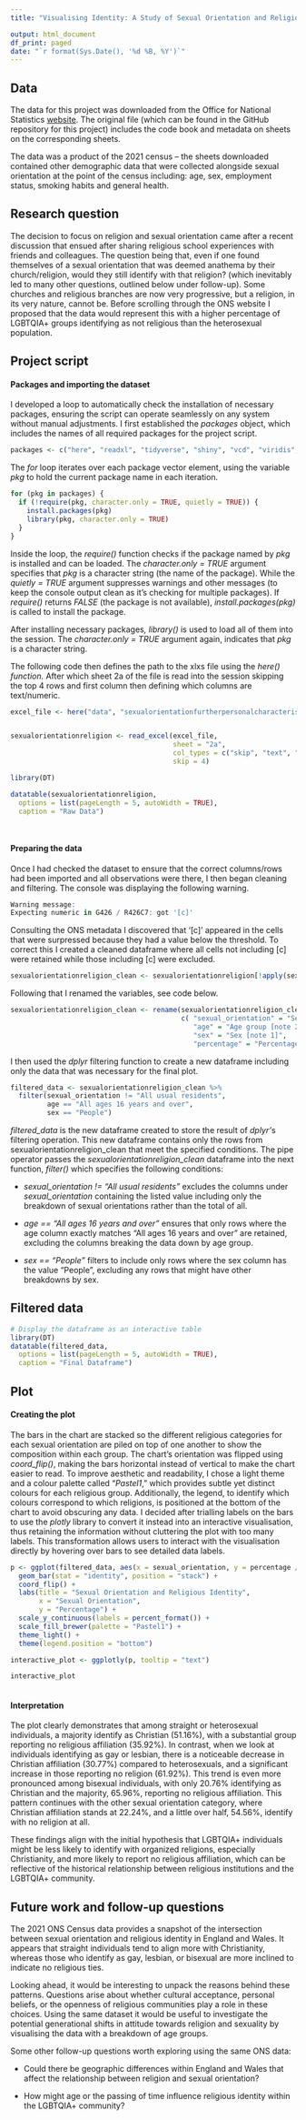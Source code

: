 ```yaml
---
title: "Visualising Identity: A Study of Sexual Orientation and Religion Across England and Wales"

output: html_document
df_print: paged
date: "`r format(Sys.Date(), '%d %B, %Y')`"
---
```


## Data

The data for this project was downloaded from the Office for National Statistics [website](https://www.ons.gov.uk/peoplepopulationandcommunity/culturalidentity/sexuality/datasets/sexualorientationfurtherpersonalcharacteristicsenglandandwalescensus2021). The original file (which can be found in the GitHub repository for this project) includes the code book and metadata on sheets on the corresponding sheets.

The data was a product of the 2021 census – the sheets downloaded contained other demographic data that were collected alongside sexual orientation at the point of the census including: age, sex, employment status, smoking habits and general health.

## Research question

The decision to focus on religion and sexual orientation came after a recent discussion that ensued after sharing religious school experiences with friends and colleagues. The question being that, even if one found themselves of a sexual orientation that was deemed anathema by their church/religion, would they still identify with that religion? (which inevitably led to many other questions, outlined below under follow-up). Some churches and religious branches are now very progressive, but a religion, in its very nature, cannot be. Before scrolling through the ONS website I proposed that the data would represent this with a higher percentage of LGBTQIA+ groups identifying as not religious than the heterosexual population.

## Project script

#### Packages and importing the dataset

I developed a loop to automatically check the installation of necessary packages, ensuring the script can operate seamlessly on any system without manual adjustments. I first established the *packages* object, which includes the names of all required packages for the project script.

```r
packages <- c("here", "readxl", "tidyverse", "shiny", "vcd", "viridis", "scales", "plotly")
```

The *for* loop iterates over each package vector element, using the variable *pkg* to hold the current package name in each iteration.

```r
for (pkg in packages) {
  if (!require(pkg, character.only = TRUE, quietly = TRUE)) {
    install.packages(pkg)
    library(pkg, character.only = TRUE)
  }
}
```

Inside the loop, the *require()* function checks if the package named by *pkg* is installed and can be loaded. The *character.only = TRUE* argument specifies that *pkg* is a character string (the name of the package). While the *quietly = TRUE* argument suppresses warnings and other messages (to keep the console output clean as it's checking for multiple packages). If *require()* returns *FALSE* (the package is not available), *install.packages(pkg)* is called to install the package.

After installing necessary packages*, library()* is used to load all of them into the session. The *character.only = TRUE* argument again, indicates that *pkg* is a character string.

The following code then defines the path to the xlxs file using the *here() function.* After which sheet 2a of the file is read into the session skipping the top 4 rows and first column then defining which columns are text/numeric.

```r
excel_file <- here("data", "sexualorientationfurtherpersonalcharacteristicsenglandandwalescensus2021.xlsx")


sexualorientationreligion <- read_excel(excel_file, 
                                        sheet = "2a", 
                                        col_types = c("skip", "text", "text", "text", "text", "text", "numeric"), 
                                        skip = 4)
```

```r
library(DT)

datatable(sexualorientationreligion,
  options = list(pageLength = 5, autoWidth = TRUE),
  caption = "Raw Data")

    
```

#### Preparing the data

Once I had checked the dataset to ensure that the correct columns/rows had been imported and all observations were there, I then began cleaning and filtering. The console was displaying the following warning.

``` r
Warning message:
Expecting numeric in G426 / R426C7: got '[c]'
```

Consulting the ONS metadata I discovered that '[c]' appeared in the cells that were surpressed because they had a value below the threshold. To correct this I created a cleaned dataframe where all cells not including [c] were retained while those including [c] were excluded.

```r
sexualorientationreligion_clean <- sexualorientationreligion[!apply(sexualorientationreligion, 1, function(x) any(grepl("\\[c\\]", x))), ]

```

Following that I renamed the variables, see code below.

```r
sexualorientationreligion_clean <- rename(sexualorientationreligion_clean,    
                                          c( "sexual_orientation" = "Sexual orientation", 
                                             "age" = "Age group [note 2]" , 
                                             "sex" = "Sex [note 1]", 
                                             "percentage" = "Percentage estimate of group \r\n[note 3] [note 4]"))

```

I then used the *dplyr* filtering function to create a new dataframe including only the data that was necessary for the final plot.

```r
filtered_data <- sexualorientationreligion_clean %>%
  filter(sexual_orientation != "All usual residents", 
         age == "All ages 16 years and over", 
         sex == "People")  
```

*filtered_data* is the new dataframe created to store the result of *dplyr'*s filtering operation. This new dataframe contains only the rows from sexualorientationreligion_clean that meet the specified conditions. The pipe operator passes the *sexualorientationreligion_clean* dataframe into the next function, *filter()* which specifies the following conditions:

-   *sexual_orientation != "All usual residents"* excludes the columns under *sexual_orientation* containing the listed value including only the breakdown of sexual orientations rather than the total of all.

-   *age == "All ages 16 years and over"* ensures that only rows where the age column exactly matches "All ages 16 years and over" are retained, excluding the columns breaking the data down by age group.

-   *sex == "People"* filters to include only rows where the sex column has the value "People", excluding any rows that might have other breakdowns by sex.

## Filtered data

```r
# Display the dataframe as an interactive table
library(DT)
datatable(filtered_data,
  options = list(pageLength = 5, autoWidth = TRUE),
  caption = "Final Dataframe")


```

## Plot

#### Creating the plot

The bars in the chart are stacked so the different religious categories for each sexual orientation are piled on top of one another to show the composition within each group. The chart's orientation was flipped using *coord_flip()*, making the bars horizontal instead of vertical to make the chart easier to read. To improve aesthetic and readability, I chose a light theme and a colour palette called "*Pastel1*," which provides subtle yet distinct colours for each religious group. Additionally, the legend, to identify which colours correspond to which religions, is positioned at the bottom of the chart to avoid obscuring any data. I decided after trialling labels on the bars to use the *plotly* library to convert it instead into an interactive visualisation, thus retaining the information without cluttering the plot with too many labels. This transformation allows users to interact with the visualisation directly by hovering over bars to see detailed data labels.

```r

p <- ggplot(filtered_data, aes(x = sexual_orientation, y = percentage / 100, fill = Religion, text = paste("Percentage:", scales::percent(percentage / 100)))) +
  geom_bar(stat = "identity", position = "stack") +
  coord_flip() +
  labs(title = "Sexual Orientation and Religious Identity",
       x = "Sexual Orientation",
       y = "Percentage") +
  scale_y_continuous(labels = percent_format()) +
  scale_fill_brewer(palette = "Pastel1") +
  theme_light() +
  theme(legend.position = "bottom")

interactive_plot <- ggplotly(p, tooltip = "text")  

interactive_plot
  
```

#### Interpretation

The plot clearly demonstrates that among straight or heterosexual individuals, a majority identify as Christian (51.16%), with a substantial group reporting no religious affiliation (35.92%). In contrast, when we look at individuals identifying as gay or lesbian, there is a noticeable decrease in Christian affiliation (30.77%) compared to heterosexuals, and a significant increase in those reporting no religion (61.92%). This trend is even more pronounced among bisexual individuals, with only 20.76% identifying as Christian and the majority, 65.96%, reporting no religious affiliation. This pattern continues with the other sexual orientation category, where Christian affiliation stands at 22.24%, and a little over half, 54.56%, identify with no religion at all.

These findings align with the initial hypothesis that LGBTQIA+ individuals might be less likely to identify with organized religions, especially Christianity, and more likely to report no religious affiliation, which can be reflective of the historical relationship between religious institutions and the LGBTQIA+ community.

## Future work and follow-up questions

The 2021 ONS Census data provides a snapshot of the intersection between sexual orientation and religious identity in England and Wales. It appears that straight individuals tend to align more with Christianity, whereas those who identify as gay, lesbian, or bisexual are more inclined to indicate no religious ties.

Looking ahead, it would be interesting to unpack the reasons behind these patterns. Questions arise about whether cultural acceptance, personal beliefs, or the openness of religious communities play a role in these choices. Using the same dataset it would be useful to investigate the potential generational shifts in attitude towards religion and sexuality by visualising the data with a breakdown of age groups.

Some other follow-up questions worth exploring using the same ONS data:

-   Could there be geographic differences within England and Wales that affect the relationship between religion and sexual orientation?

-   How might age or the passing of time influence religious identity within the LGBTQIA+ community?
